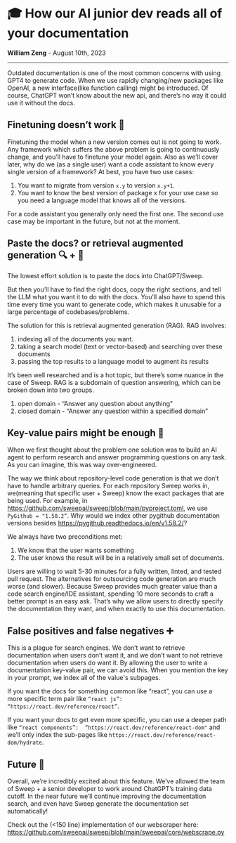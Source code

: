 # 🎓 How our AI junior dev reads all of your documentation

**William Zeng** - August 10th, 2023

---

Outdated documentation is one of the most common concerns with using GPT4 to generate code. When we use rapidly changing/new packages like OpenAI, a new interface(like function calling) might be introduced. Of course, ChatGPT won’t know about the new api, and there’s no way it could use it without the docs.

## Finetuning doesn’t work 🔧

Finetuning the model when a new version comes out is not going to work. Any framework which suffers the above problem is going to continuously change, and you’ll have to finetune your model again. Also as we’ll cover later, why do we (as a single user) want a code assistant to know every single version of a framework? At best, you have two use cases:

1. You want to migrate from version `x.y` to version `x.y+1`.
2. You want to know the best version of package x for your use case so you need a language model that knows all of the versions.

For a code assistant you generally only need the first one. The second use case may be important in the future, but not at the moment.

## Paste the docs? **or** retrieval augmented generation 🔍 + 🧠

The lowest effort solution is to paste the docs into ChatGPT/Sweep. 

But then you’ll have to find the right docs, copy the right sections, and tell the LLM what you want it to do with the docs. You’ll also have to spend this time every time you want to generate code, which makes it unusable for a large percentage of codebases/problems.

The solution for this is retrieval augmented generation (RAG). RAG involves:

1. indexing all of the documents you want.
2. taking a search model (text or vector-based) and searching over these documents
3. passing the top results to a language model to augment its results

It’s been well researched and is a hot topic, but there’s some nuance in the case of Sweep. RAG is a subdomain of question answering, which can be broken down into two groups.

1. open domain - “Answer any question about anything”
2. closed domain - “Answer any question within a specified domain”

## Key-value pairs might be enough 🔑

When we first thought about the problem one solution was to build an AI agent to perform research and answer programming questions on any task. As you can imagine, this was way over-engineered. 

The way we think about repository-level code generation is that we don’t have to handle arbitrary queries. For each repository Sweep works in, we(meaning that specific user + Sweep) know the exact packages that are being used. For example, in https://github.com/sweepai/sweep/blob/main/pyproject.toml, we use `PyGithub = "1.58.2”`. Why would we index other pygithub documentation versions besides https://pygithub.readthedocs.io/en/v1.58.2/?

We always have two preconditions met:

1. We know that the user wants something
2. The user knows the result will be in a relatively small set of documents.

Users are willing to wait 5-30 minutes for a fully written, linted, and tested pull request. The alternatives for outsourcing code generation are much worse (and slower). Because Sweep provides much greater value than a code search engine/IDE assistant, spending 10 more seconds to craft a better prompt is an easy ask. That’s why we allow users to directly specify the documentation they want, and when exactly to use this documentation.

## False positives and false negatives ➕

This is a plague for search engines. We don’t want to retrieve documentation when users don’t want it, and we don’t want to not retrieve documentation when users do want it. By allowing the user to write a documentation key-value pair, we can avoid this. When you mention the key in your prompt, we index all of the value's subpages.

If you want the docs for something common like “react”, you can use a more specific term pair like `“react js”: “https://react.dev/reference/react”`.

If you want your docs to get even more specific, you can use a deeper path like `“react components”: 
”https://react.dev/reference/react-dom"` and we’ll only index the sub-pages like `https://react.dev/reference/react-dom/hydrate`.

## Future 🌠

Overall, we’re incredibly excited about this feature. We’ve allowed the team of Sweep + a senior developer to work around ChatGPT’s training data cutoff. In the near future we’ll continue improving the documentation search, and even have Sweep generate the documentation set automatically!

Check out the (\<150 line) implementation of our webscraper here: https://github.com/sweepai/sweep/blob/main/sweepai/core/webscrape.py